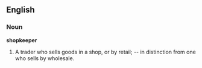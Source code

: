 ==English==

===Noun===

'''shopkeeper'''

#A trader who sells goods in a shop, or by retail; -- in distinction from one who sells by wholesale.